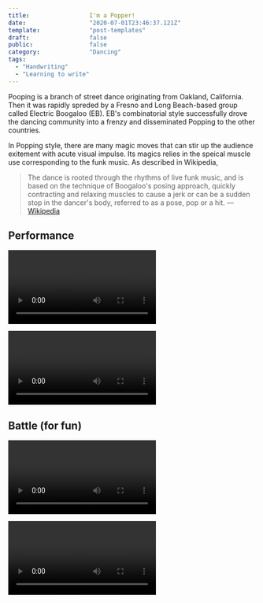 ```yaml
---
title:                 I'm a Popper!
date:                  "2020-07-01T23:46:37.121Z"
template:              "post-templates"
draft:                 false
public:                false
category:              "Dancing"
tags:
  - "Handwriting"
  - "Learning to write"
---
```



Pooping is a branch of street dance originating from Oakland, California. Then it was rapidly spreded by a Fresno and Long Beach-based group called Electric Boogaloo (EB). EB's combinatorial style successfully drove the dancing community into a frenzy and disseminated Popping to the other countries.

In Popping style, there are many magic moves that can stir up the audience exitement with acute visual impulse. Its magics relies in the speical muscle use corresponding to the funk music. As described in Wikipedia,

> The dance is rooted through the rhythms of live funk music, and is based on the technique of Boogaloo's posing approach, quickly contracting and relaxing muscles to cause a jerk or can be a sudden stop in the dancer's body, referred to as a pose, pop or a hit.
> — [Wikipedia](https://en.wikipedia.org/wiki/Popping)


## Performance

<Video
  videoSrcURL="https://www.youtube.com/embed/vOjMz-E_tYo?start=98"
/>

<Video
  videoSrcURL="https://www.youtube.com/embed/ay1CF2U5Pwc"
/>



## Battle (for fun)

<Video
  videoSrcURL="https://www.youtube.com/embed/3Nq4cj6WeQs?start=10"
/>

<Video
  videoSrcURL="https://www.youtube.com/embed/NoJsrn0J8uY?start=22"
/>
